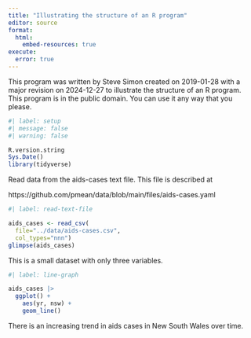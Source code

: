 ```yaml
---
title: "Illustrating the structure of an R program"
editor: source
format: 
  html:
    embed-resources: true
execute: 
  error: true
---
```


This program was written by Steve Simon created on 2019-01-28 with a major
revision on 2024-12-27 to illustrate the structure of an R program. This program
is in the public domain. You can use it any way that you please.

```r
#| label: setup
#| message: false
#| warning: false

R.version.string
Sys.Date()
library(tidyverse)
```

Read data from the aids-cases text file. This file is described at

https://github.com/pmean/data/blob/main/files/aids-cases.yaml

```r
#| label: read-text-file

aids_cases <- read_csv(
  file="../data/aids-cases.csv",
  col_types="nnn")
glimpse(aids_cases)
```

This is a small dataset with only three variables.

```r
#| label: line-graph

aids_cases |>
  ggplot() +
    aes(yr, nsw) +
    geom_line()
```

There is an increasing trend in aids cases in New South Wales over time.
